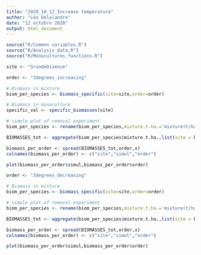 ```yaml
---
title: "2020_10_12_Increase temperature"
author: "Léo Delalandre"
date: "12 octobre 2020"
output: html_document
---
```



```r
source("R/Common variables.R")
source("R/Analysis_data.R")
source("R/Monocultures_functions.R")
```

```r
site <- "GrandeDixence"
```

```r
order <- "3degrees_increasing"

# Biomass in mixture
biom_per_species <- biomass_specific(site=site,order=order)

# Biomass in monoculture
specific_val <- specific_biomasses(site)

# simple plot of removal experiment
biom_per_species <- rename(biom_per_species,mixture.t.ha.='mixture(t/ha)')

BIOMASSES_tot <- aggregate(biom_per_species$mixture.t.ha.,list(site = biom_per_species$site,order = biom_per_species$order,simul = biom_per_species$simul),FUN=sum)

biomass_per_order <- spread(BIOMASSES_tot,order,x)
colnames(biomass_per_order) <- c("site","simul","order")

plot(biomass_per_order$simul,biomass_per_order$order)

```

```r
order <- "3degrees_decreasing"

# Biomass in mixture
biom_per_species <- biomass_specific(site=site,order=order)

# simple plot of removal experiment
biom_per_species <- rename(biom_per_species,mixture.t.ha.='mixture(t/ha)')

BIOMASSES_tot <- aggregate(biom_per_species$mixture.t.ha.,list(site = biom_per_species$site,order = biom_per_species$order,simul = biom_per_species$simul),FUN=sum)

biomass_per_order <- spread(BIOMASSES_tot,order,x)
colnames(biomass_per_order) <- c("site","simul","order")

plot(biomass_per_order$simul,biomass_per_order$order)
```

